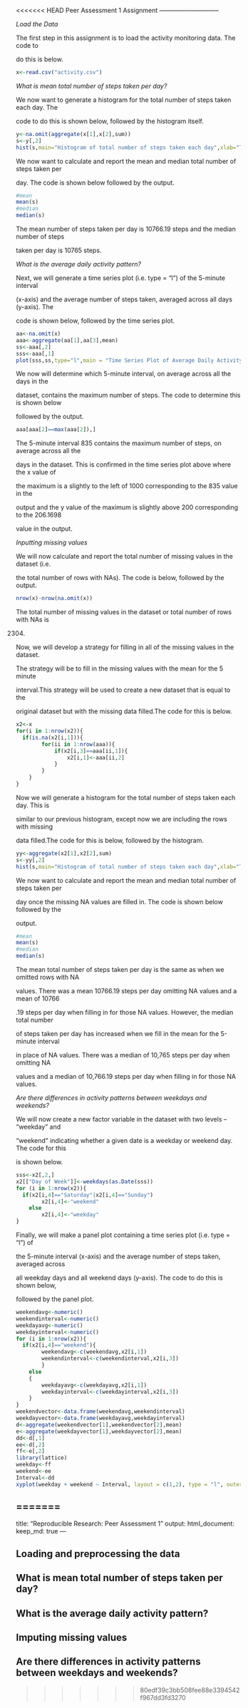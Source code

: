 <<<<<<< HEAD
Peer Assessment 1 Assignment
-----------------------------

*Load the Data*

The first step in this assignment is to load the activity monitoring data. The code to 

do this is below. 

```r
x<-read.csv("activity.csv")
```

*What is mean total number of steps taken per day?*

We now want to generate a histogram for the total number of steps taken each day. The 

code to do this is shown below, followed by the histogram itself. 

```r
y<-na.omit(aggregate(x[1],x[2],sum))
s<-y[,2]
hist(s,main="Histogram of total number of steps taken each day",xlab="Total number of steps taken each day")
```

We now want to calculate and report the mean and median total number of steps taken per 

day. The code is shown below followed by the output. 

```r
#mean  
mean(s)
#median 
median(s)
```

The mean number of steps taken per day is 10766.19 steps and the median number of steps 

taken per day is 10765 steps. 

*What is the average daily activity pattern?*

Next, we will generate a time series plot (i.e. type = "l") of the 5-minute interval 

(x-axis) and the average number of steps taken, averaged across all days (y-axis). The 

code is shown below, followed by the time series plot. 

```r
aa<-na.omit(x)
aaa<-aggregate(aa[1],aa[3],mean)
ss<-aaa[,2]
sss<-aaa[,1]
plot(sss,ss,type="l",main = "Time Series Plot of Average Daily Activity",xlab="5 minute interval",ylab="Average number of steps taken, averaged across all days")
```

We now will determine which 5-minute interval, on average across all the days in the 

dataset, contains the maximum number of steps. The code to determine this is shown below 

followed by the output. 

```r
aaa[aaa[2]==max(aaa[2]),]
```

The 5-minute interval 835 contains the maximum number of steps, on average across all the 

days in the dataset. This is confirmed in the time series plot above where the x value of 

the maximum is a slightly to the left of 1000 corresponding to the 835 value in the 

output and the y value of the maximum is slightly above 200 corresponding to the 206.1698 

value in the output.

*Inputting missing values*

We will now calculate and report the total number of missing values in the dataset (i.e. 

the total number of rows with NAs). The code is below, followed by the output. 

```r
nrow(x)-nrow(na.omit(x))
```

The total number of missing values in the dataset or total number of rows with NAs is 

2304.

Now, we will develop a strategy for filling in all of the missing values in the dataset. 

The strategy will be to fill in the missing values with the mean for the 5 minute

interval.This strategy will be used to create a new dataset that is equal to the 

original dataset but with the missing data filled.The code for this is below. 

```r
x2<-x
for(i in 1:nrow(x2)){
  if(is.na(x2[i,1])){
		for(ii in 1:nrow(aaa)){
			if(x2[i,3]==aaa[ii,1]){
				x2[i,1]<-aaa[ii,2]
			}
		}
	}
}
```

Now we will generate a histogram for the total number of steps taken each day. This is 

similar to our previous histogram, except now we are including the rows with missing 

data filled.The code for this is below, followed by the histogram. 

```r
yy<-aggregate(x2[1],x2[2],sum)
s<-yy[,2]
hist(s,main="Histogram of total number of steps taken each day",xlab="Total number of steps taken each day")
```

We now want to calculate and report the mean and median total number of steps taken per 

day once the missing NA values are filled in. The code is shown below followed by the 

output. 

```r
#mean  
mean(s)
#median 
median(s)
```

The mean total number of steps taken per day is the same as when we omitted rows with NA 

values. There was a mean 10766.19 steps per day omitting NA values and a mean of 10766

.19 steps per day when filling in for those NA values. However, the median total number 

of steps taken per day has increased when we fill in the mean for the 5-minute interval 

in place of NA values. There was a median of 10,765 steps per day when omitting NA 

values and a median of 10,766.19 steps per day when filling in for those NA values. 

*Are there differences in activity patterns between weekdays and weekends?*

We will now create a new factor variable in the dataset with two levels – “weekday” and 

“weekend” indicating whether a given date is a weekday or weekend day. The code for this 

is shown below.

```r
sss<-x2[,2,]
x2[["Day of Week"]]<-weekdays(as.Date(sss))
for (i in 1:nrow(x2)){
  if(x2[i,4]=="Saturday"|x2[i,4]=="Sunday")
		x2[i,4]<-"weekend"
	else
		x2[i,4]<-"weekday"
}
```

Finally, we will make a panel plot containing a time series plot (i.e. type = "l") of 

the 5-minute interval (x-axis) and the average number of steps taken, averaged across 

all weekday days and all weekend days (y-axis). The code to do this is shown below, 

followed by the panel plot. 

```r
weekendavg<-numeric()
weekendinterval<-numeric()
weekdayavg<-numeric()
weekdayinterval<-numeric()
for (i in 1:nrow(x2)){
  if(x2[i,4]=="weekend"){
		weekendavg<-c(weekendavg,x2[i,1])
		weekendinterval<-c(weekendinterval,x2[i,3])
		}
	else
	{
		weekdayavg<-c(weekdayavg,x2[i,1])
		weekdayinterval<-c(weekdayinterval,x2[i,3])	
	}
}
weekendvector<-data.frame(weekendavg,weekendinterval)
weekdayvector<-data.frame(weekdayavg,weekdayinterval)
d<-aggregate(weekendvector[1],weekendvector[2],mean)
e<-aggregate(weekdayvector[1],weekdayvector[2],mean)
dd<-d[,1]
ee<-d[,2]
ff<-e[,2]
library(lattice)
weekday<-ff 
weekend<-ee
Interval<-dd
xyplot(weekday + weekend ~ Interval, layout = c(1,2), type = "l", outer = TRUE,ylab="Average number of steps taken, averaged across all days")
```

=======
---
title: "Reproducible Research: Peer Assessment 1"
output: 
  html_document:
    keep_md: true
---


## Loading and preprocessing the data



## What is mean total number of steps taken per day?



## What is the average daily activity pattern?



## Imputing missing values



## Are there differences in activity patterns between weekdays and weekends?
>>>>>>> 80edf39c3bb508fee88e3394542f967dd3fd3270
